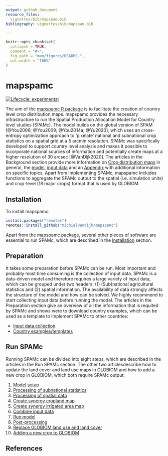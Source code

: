 ```yaml
---
output: github_document
resource_files:
  vignettes/bib/mapspam.bib
bibliography: vignettes/bib/mapspam.bib

---
```


<!-- README.md is generated from README.Rmd. Please edit that file -->

```r
knitr::opts_chunk$set(
  collapse = TRUE,
  comment = "#>",
  fig.path = "man/figures/README-",
  out.width = "100%"
)
```

# mapspamc

<!-- badges: start -->
[![Lifecycle: experimental](https://img.shields.io/badge/lifecycle-experimental-orange.svg)](https://www.tidyverse.org/lifecycle/#experimental)
<!-- badges: end -->

The aim of the [mapspamc R package](https://iiasa.github.io/mapspamc) is to facilitate the creation of country level crop distribution maps. mapspamc provides the necessary infrastructure to run the Spatial Production Allocation Model for Country level studies (SPAMc). The model builds on the global version of SPAM [@You2006; @You2009; @You2014a; @Yu2020], which uses an cross-entropy optimization approach to 'pixelate' national and subnational crop statistics on a spatial grid at a 5 arcmin resolution. SPAMc was specifically developed to support country level analysis and makes it possible to incorporate national sources of information and potentially create maps at a higher resolution of 30 arcsec [@VanDijk2020]. The articles in the Background section provide more information on [Crop distribution maps](articles/crop_distribution_maps.html) in general, the [model](articles/model_description.html), [input data](articles/data.html) and an [Appendix](articles/appendix.html) with additional information on specific topics. Apart from implementing SPAMc, mapspamc includes functions to aggregate the SPAMc output to the spatial (i.e. simulation units) and crop-level (18 major crops) format that is used by GLOBIOM.


## Installation

To install mapspamc:

``` r
install.packages("remotes")
remotes::install_github("michielvandijk/mapspamc")
```
Apart from the mapspamc package, several other pieces of software are essential to run SPAMc, which are described in the [Installation](articles/software.html) section.

## Preparation

It takes some preparation before SPAMc can be run. Most important and probably most time consuming is the collection of input data. SPAMc is a data-driven model and therefore requires a large variety of input data, which can be grouped under two headers: (1) (Sub)national agricultural statistics and (2) spatial information. The availability of data strongly affects the structure of the model and how can be solved. We highly recommend to start collecting input data before running the model. The articles in the Preparation section give an overview of all the information that is requited by SPAMc and shows were to download country examples, which can be used as a template to implement SPAMc to other countries:

- [Input data collection](articles/input_data_collection.html).
- [Country examples/templates](articles/template.html)


## Run SPAMc

Running SPAMc can be divided into eight steps, which are described in the articles in the Run SPAMc section. The other two articlesdescribe how to update the land cover and land use maps in GLOBIOM and how to add a new crop in GLOBIOM, which both require SPAMc output:

1. [Model setup](articles/model_structure.html)
1. [Processing of subnational statistics](articles/process_subnational_statistics.html)
1. [Processing of spatial data](articles/process_spatial_data.html)
1. [Create synergy cropland map](articles/create_synergy_cropland.html)
1. [Create synergy irrigated area map](articles/create_synergy_irrigated_area.html)
1. [Combine input data](articles/combine_input_data.html)
1. [Run model](articles/run_model.html)
1. [Post-processing](articles/post_process.html)
1. [Replace GLOBIOM land use and land cover](articles/replace_globiom_land_cover_land_use.html)
1. [Adding a new crop to GLOBIOM](articles/add_new_crop_to_globiom.html)


## References
